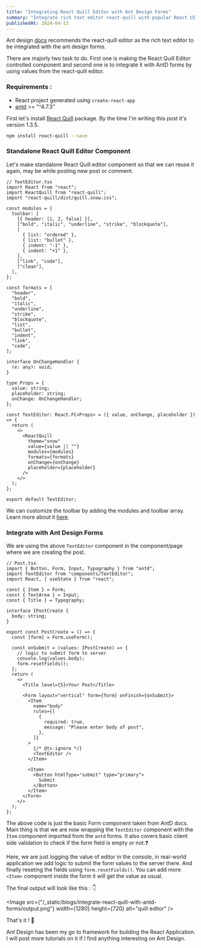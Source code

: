 ```yaml
---
title: "Integrating React Quill Editor with Ant Design Forms"
summary: "Integrate rich text editor react-quill with popular React UI framework Ant Design."
publishedAt: 2024-04-13
---
```


Ant design [docs](https://ant.design/docs/react/recommendation) recommends the react-quill editor as the rich text editor to be integrated with the ant design forms.

There are majorly two task to do. First one is making the React Quill Editor controlled component and second one is to integrate it with AntD forms by using values from the react-quill editor.

### Requirements :

- React project generated using `create-react-app`
- [antd](https://github.com/ant-design/ant-design) >= "^4.7.3"

First let's install [React Quill](https://github.com/zenoamaro/react-quill) package. By the time I'm writing this post it's version 1.3.5.

```bash
npm install react-quill --save
```

### Standalone React Quill Editor Component

Let's make standalone React Quill editor component so that we can reuse it again, may be while posting new post or comment.

```tsx
// TextEditor.tsx
import React from "react";
import ReactQuill from "react-quill";
import "react-quill/dist/quill.snow.css";

const modules = {
  toolbar: [
    [{ header: [1, 2, false] }],
    ["bold", "italic", "underline", "strike", "blockquote"],
    [
      { list: "ordered" },
      { list: "bullet" },
      { indent: "-1" },
      { indent: "+1" },
    ],
    ["link", "code"],
    ["clean"],
  ],
};

const formats = [
  "header",
  "bold",
  "italic",
  "underline",
  "strike",
  "blockquote",
  "list",
  "bullet",
  "indent",
  "link",
  "code",
];

interface OnChangeHandler {
  (e: any): void;
}

type Props = {
  value: string;
  placeholder: string;
  onChange: OnChangeHandler;
};

const TextEditor: React.FC<Props> = ({ value, onChange, placeholder }) => {
  return (
    <>
      <ReactQuill
        theme="snow"
        value={value || ""}
        modules={modules}
        formats={formats}
        onChange={onChange}
        placeholder={placeholder}
      />
    </>
  );
};

export default TextEditor;
```

We can customize the toolbar by adding the modules and toolbar array. Learn more about it [here](https://github.com/zenoamaro/react-quill#custom-toolbar).

### Integrate with Ant Design Forms

We are using the above `TextEditor` component in the component/page where we are creating the post.

```tsx
// Post.tsx
import { Button, Form, Input, Typography } from "antd";
import TextEditor from "components/TextEditor";
import React, { useState } from "react";

const { Item } = Form;
const { TextArea } = Input;
const { Title } = Typography;

interface IPostCreate {
  body: string;
}

export const PostCreate = () => {
  const [form] = Form.useForm();

  const onSubmit = (values: IPostCreate) => {
    // logic to submit form to server
    console.log(values.body);
    form.resetFields();
  };
  return (
    <>
      <Title level={5}>Your Post</Title>

      <Form layout="vertical" form={form} onFinish={onSubmit}>
        <Item
          name="body"
          rules={[
            {
              required: true,
              message: "Please enter body of post",
            },
          ]}
        >
          {/* @ts-ignore */}
          <TextEditor />
        </Item>

        <Item>
          <Button htmlType="submit" type="primary">
            Submit
          </Button>
        </Item>
      </Form>
    </>
  );
};
```

The above code is just the basic Form component taken from AntD docs. Main thing is that we are now wrapping the `TextEditor` component with the `Item` component imported from the `antd` forms. It also covers basic client side validation to check if the form field is empty or not.❓

Here, we are just logging the value of editor in the console, in real-world application we add logic to submit the form values to the server there. And finally reseting the fields using `form.resetFields()`. You can add more `<Item>` component inside the form it will get the value as usual.

The final output will look like this : 👇

<Image
  src={"/_static/blogs/integrate-react-quill-with-antd-forms/output.png"}
  width={1280}
  height={720}
  alt="quill editor"
/>

That's it ! 👋

Ant Design has been my go to framework for building the React Application. I will post more tutorials on it if I find anything interesting on Ant Design.
